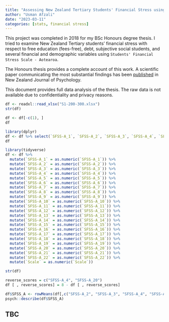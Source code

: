 ```yaml
---
title: "Assessing New Zealand Tertiary Students' Financial Stress using Students' Financial Stress Scale Aotearoa"
author: "Usman Afzali"
date: "2023-03-11"
categories: [stats, financial stress]
---
```


This project was completed in 2018 for my BSc Honours degree thesis. I tried to examine New Zealand Tertiary students' financial stress with respect to free education (fees-free), debt, subjective social students, and several financial and demographic variables using `Students' Financial Stress Scale - Aotearoa`.

The Honours thesis provides a complete account of this work. A scientific paper communicating the most substantial findings has been [published](https://www.usmanafzali.com/publications/2779-perception-of-financial-satisfaction-and-its-implications-for-free-first-year-education-in-new-zealand-university-students) in New Zealand Journal of Psychology.

This document provides full data analysis of the thesis. The raw data is not available due to confidentiality and privacy reasons.

```r
df <- readxl::read_xlsx("S1-200-300.xlsx")
str(df)
```

```r
df <- df[-c(1), ]
df
```


```r
library(dplyr)
df <- df %>% select(`SFSS-A_1`, `SFSS-A_2`, `SFSS-A_3`, `SFSS-A_4`, `SFSS-A_5`, `SFSS-A_6`, `SFSS-A_7`, `SFSS-A_8`, `SFSS-A_9`, `SFSS-A_10`, `SFSS-A_11`, `SFSS-A_12`, `SFSS-A_13`, `SFSS-A_14`, `SFSS-A_15`, `SFSS-A_16`, `SFSS-A_17`, `SFSS-A_18`, `SFSS-A_19`, `SFSS-A_20`, `SFSS-A_21`, `SFSS-A_22`, `Scale`, `Age`, `Gender`, `Study`, `Fulltime`, `ETH`, `ETH_8_TEXT`, `EMPL`, `ALLOW`, `FIN-SUP`, `FIN-SUP_3_TEXT`, `DEBT`)
df
```


```r
library(tidyverse)
df <- df %>%
  mutate(`SFSS-A_1` = as.numeric(`SFSS-A_1`)) %>%
  mutate(`SFSS-A_2` = as.numeric(`SFSS-A_2`)) %>%
  mutate(`SFSS-A_3` = as.numeric(`SFSS-A_3`)) %>%
  mutate(`SFSS-A_4` = as.numeric(`SFSS-A_4`)) %>%
  mutate(`SFSS-A_5` = as.numeric(`SFSS-A_5`)) %>%
  mutate(`SFSS-A_6` = as.numeric(`SFSS-A_6`)) %>%
  mutate(`SFSS-A_7` = as.numeric(`SFSS-A_7`)) %>%
  mutate(`SFSS-A_8` = as.numeric(`SFSS-A_8`)) %>%
  mutate(`SFSS-A_9` = as.numeric(`SFSS-A_9`)) %>%
  mutate(`SFSS-A_10` = as.numeric(`SFSS-A_10`)) %>%
  mutate(`SFSS-A_11` = as.numeric(`SFSS-A_11`)) %>%
  mutate(`SFSS-A_12` = as.numeric(`SFSS-A_12`)) %>%
  mutate(`SFSS-A_13` = as.numeric(`SFSS-A_13`)) %>%
  mutate(`SFSS-A_14` = as.numeric(`SFSS-A_14`)) %>%
  mutate(`SFSS-A_15` = as.numeric(`SFSS-A_15`)) %>%
  mutate(`SFSS-A_16` = as.numeric(`SFSS-A_16`)) %>%
  mutate(`SFSS-A_17` = as.numeric(`SFSS-A_17`)) %>%
  mutate(`SFSS-A_18` = as.numeric(`SFSS-A_18`)) %>%
  mutate(`SFSS-A_19` = as.numeric(`SFSS-A_19`)) %>%
  mutate(`SFSS-A_20` = as.numeric(`SFSS-A_20`)) %>%
  mutate(`SFSS-A_21` = as.numeric(`SFSS-A_21`)) %>%
  mutate(`SFSS-A_22` = as.numeric(`SFSS-A_22`)) %>%
  mutate(`Scale` = as.numeric(`Scale`))

str(df)
```

```r
reverse_scores = c("SFSS-A_4", "SFSS-A_20")
df [ , reverse_scores] = 8 - df [ , reverse_scores]
```

```r
df$SFSS_A <- rowMeans(df[,c("SFSS-A_2", "SFSS-A_3", "SFSS-A_4", "SFSS-A_5", "SFSS-A_6", "SFSS-A_7", "SFSS-A_8", "SFSS-A_9", "SFSS-A_12", "SFSS-A_13", "SFSS-A_14", "SFSS-A_16", "SFSS-A_17", "SFSS-A_18", "SFSS-A_20", "SFSS-A_21", "SFSS-A_22")], na.rm = TRUE)
psych::describe(df$SFSS_A)
```

## TBC









